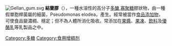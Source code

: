 [[File:Gellan_gum.svg|thumb]]
'''結蘭膠'''（{{lang-en|Gellan gum}}），一種水溶性的高分子[[多醣|多醣]],[[寡聚糖|寡聚糖]]膠狀物，由一種假單胞桿菌屬的細菌，Pseudomonas elodea，產生。經常被當作[[食品添加物|食品添加物]]，可使食品變濃稠、穩定；但不為人體所消化吸收。常添加在[[果醬|果醬]]、[[果凍|果凍]]、[[飲料|飲料]]及[[優酪乳|優酪乳]]等乳製品之中。
{{Ingredients-stub}}
[[Category:多糖|Category:多糖]]
[[Category:食用增稠剂|Category:食用增稠剂]]